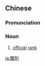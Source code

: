 {{also|职别}}
==Chinese==
{{zh-forms|s=职别}}

===Pronunciation===
{{zh-pron
|m=zhíbié
|c=zik1 bit6
|mn=qz,xm,zz:chit-pia̍t
|cat=n
}}

===Noun===
{{zh-noun}}

# [[official]] [[rank]]

[[ja:職別]]